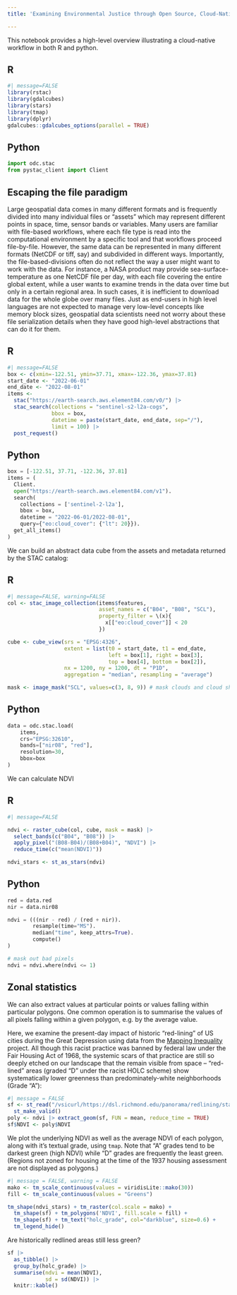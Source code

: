 ```yaml
---
title: 'Examining Environmental Justice through Open Source, Cloud-Native Tools'

---
```


This notebook provides a high-level overview illustrating a cloud-native workflow in both R and python.  

::: {.panel-tabset}

## R

```r
#| message=FALSE
library(rstac)
library(gdalcubes)
library(stars)
library(tmap)
library(dplyr)
gdalcubes::gdalcubes_options(parallel = TRUE)
```

## Python

```python
import odc.stac
from pystac_client import Client
```


:::



## Escaping the file paradigm

Large geospatial data comes in many different formats and is frequently divided into many individual files or "assets" which may represent different points in space, time, sensor bands or variables. Many users are familiar with file-based workflows, where each file type is read into the computational environment by a specific tool and that workflows proceed file-by-file. However, the same data can be represented in many different formats (NetCDF or tiff, say) and subdivided in different ways. Importantly, the file-based-divisions often do not reflect the way a user might want to work with the data.  For instance, a NASA product may provide sea-surface-temperature as one NetCDF file per day, with each file covering the entire global extent, while a user wants to examine trends in the data over time but only in a certain regional area. In such cases, it is inefficient to download data for the whole globe over many files.  Just as end-users in high level languages are not expected to manage very low-level concepts like memory block sizes, geospatial data scientists need not worry about these file serialization details when they have good high-level abstractions that can do it for them.  




::: {.panel-tabset}

## R


```r
#| message=FALSE
box <- c(xmin=-122.51, ymin=37.71, xmax=-122.36, ymax=37.81) 
start_date <- "2022-06-01"
end_date <- "2022-08-01"
items <-
  stac("https://earth-search.aws.element84.com/v0/") |>
  stac_search(collections = "sentinel-s2-l2a-cogs",
              bbox = box,
              datetime = paste(start_date, end_date, sep="/"),
              limit = 100) |>
  post_request()
```

## Python

```python
box = [-122.51, 37.71, -122.36, 37.81]
items = (
  Client.
  open("https://earth-search.aws.element84.com/v1").
  search(
    collections = ['sentinel-2-l2a'],
    bbox = box,
    datetime = "2022-06-01/2022-08-01",
    query={"eo:cloud_cover": {"lt": 20}}).
  get_all_items()
)

```

:::

We can build an abstract data cube from the assets and metadata returned by the STAC catalog:


::: {.panel-tabset}

## R


```r
#| message=FALSE, warning=FALSE
col <- stac_image_collection(items$features,
                             asset_names = c("B04", "B08", "SCL"),
                             property_filter = \(x){
                               x[["eo:cloud_cover"]] < 20
                             })

cube <- cube_view(srs = "EPSG:4326",
                  extent = list(t0 = start_date, t1 = end_date,
                                left = box[1], right = box[3],
                                top = box[4], bottom = box[2]),
                  nx = 1200, ny = 1200, dt = "P1D",
                  aggregation = "median", resampling = "average")

mask <- image_mask("SCL", values=c(3, 8, 9)) # mask clouds and cloud shadows
```

## Python

```python
data = odc.stac.load(
    items,
    crs="EPSG:32610",
    bands=["nir08", "red"],
    resolution=30,
    bbox=box
)

```

:::

We can calculate NDVI

::: {.panel-tabset}

## R

```r
#| message=FALSE

ndvi <- raster_cube(col, cube, mask = mask) |>
  select_bands(c("B04", "B08")) |>
  apply_pixel("(B08-B04)/(B08+B04)", "NDVI") |>
  reduce_time(c("mean(NDVI)"))

ndvi_stars <- st_as_stars(ndvi)
```

## Python

```python

red = data.red
nir = data.nir08

ndvi = (((nir - red) / (red + nir)).
        resample(time="MS").
        median("time", keep_attrs=True).
        compute()
)

# mask out bad pixels
ndvi = ndvi.where(ndvi <= 1)
```

:::

## Zonal statistics 

We can also extract values at particular points or values falling within particular polygons.  One common operation is to summarise the values of all pixels falling within a given polygon, e.g. by the average value. 

Here, we examine the present-day impact of historic "red-lining" of US cities during the Great Depression using data from the [Mapping Inequality](https://dsl.richmond.edu/panorama/redlining) project.  All though this racist practice was banned by federal law under the Fair Housing Act of 1968, the systemic scars of that practice are still so deeply etched on our landscape that the remain visible from space -- "red-lined" areas (graded "D" under the racist HOLC scheme) show systematically lower greenness than predominately-white neighborhoods (Grade "A"):

```r
#| message = FALSE
sf <- st_read("/vsicurl/https://dsl.richmond.edu/panorama/redlining/static/downloads/geojson/CASanFrancisco1937.geojson") |>
  st_make_valid()
poly <- ndvi |> extract_geom(sf, FUN = mean, reduce_time = TRUE)
sf$NDVI <- poly$NDVI
```


We plot the underlying NDVI as well as the average NDVI of each polygon, along with it's textual grade, using `tmap`.  Note that "A" grades tend to be darkest green (high NDVI) while "D" grades are frequently the least green.  (Regions not zoned for housing at the time of the 1937 housing assessment are not displayed as polygons.)

```r
#| message = FALSE, warning = FALSE
mako <- tm_scale_continuous(values = viridisLite::mako(30))
fill <- tm_scale_continuous(values = "Greens")

tm_shape(ndvi_stars) + tm_raster(col.scale = mako) +
  tm_shape(sf) + tm_polygons('NDVI', fill.scale = fill) +
  tm_shape(sf) + tm_text("holc_grade", col="darkblue", size=0.6) +
  tm_legend_hide()
```


Are historically redlined areas still less green?

```r
sf |> 
  as_tibble() |>
  group_by(holc_grade) |> 
  summarise(ndvi = mean(NDVI), 
            sd = sd(NDVI)) |>
  knitr::kable()
```

